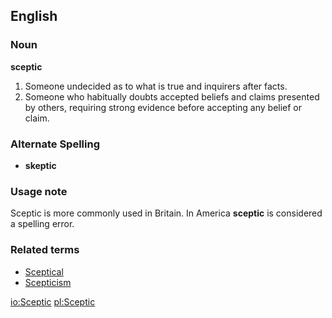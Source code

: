 ==English==

===Noun===
'''sceptic'''

#Someone undecided as to what is true and inquirers after facts.
#Someone who habitually doubts accepted beliefs and claims presented by others, requiring strong evidence before accepting any belief or claim.

===Alternate Spelling===
*'''skeptic'''
===Usage note===
Sceptic is more commonly used in Britain.  In America '''sceptic''' is considered a spelling error.

===Related terms===
*[[Sceptical]]
*[[Scepticism]]

[[io:Sceptic]]
[[pl:Sceptic]]
